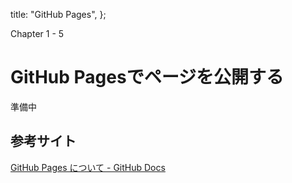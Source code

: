  title: "GitHub Pages",
};

Chapter 1 - 5

# GitHub Pagesでページを公開する

準備中

## 参考サイト

[GitHub Pages について - GitHub Docs](https://docs.github.com/ja/pages/getting-started-with-github-pages/about-github-pages)
